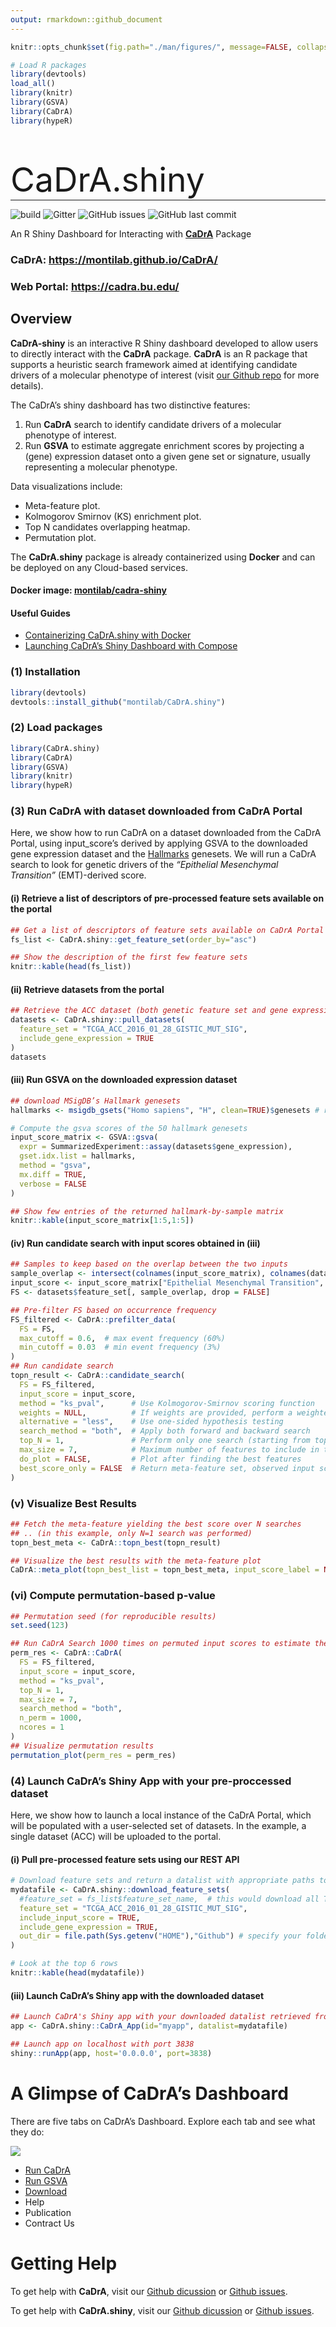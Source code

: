 ```yaml
---
output: rmarkdown::github_document
---
```


<!-- README.md is generated from README.Rmd. Please edit this file -->

```r
knitr::opts_chunk$set(fig.path="./man/figures/", message=FALSE, collapse=FALSE, comment="")

# Load R packages
library(devtools)
load_all()
library(knitr)
library(GSVA)
library(CaDrA)
library(hypeR)
```

<p style="font-size: 40pt; front-weight: bold; padding-bottom: 0px; margin-bottom: 0;">CaDrA.shiny</p>

<hr style="padding-top: 0; margin-top: 0;">

![build](https://github.com/montilab/cadra/workflows/rcmdcheck/badge.svg)
![Gitter](https://img.shields.io/gitter/room/montilab/cadra.shiny)
![GitHub issues](https://img.shields.io/github/issues/montilab/cadra.shiny)
![GitHub last commit](https://img.shields.io/github/last-commit/montilab/cadra.shiny)

An R Shiny Dashboard for Interacting with **[CaDrA](https://montilab.github.io/CaDrA/)** Package 

### **CaDrA: [https://montilab.github.io/CaDrA/](https://montilab.github.io/CaDrA/)**

### **Web Portal: [https://cadra.bu.edu/](https://cadra.bu.edu/)**

## Overview

**CaDrA-shiny** is an interactive R Shiny dashboard developed to allow users to directly interact with the **CaDrA** package. **CaDrA** is an R package that supports a heuristic search framework aimed at identifying candidate drivers of a molecular phenotype of interest (visit [our Github repo](https://github.com/montilab/CaDrA) for more details). 

The CaDrA's shiny dashboard has two distinctive features:

1. Run **CaDrA** search to identify candidate drivers of a molecular phenotype of interest.
2. Run **GSVA** to estimate aggregate enrichment scores by projecting a (gene) expression dataset onto a given gene set or signature, usually representing a molecular phenotype. 

Data visualizations include:

- Meta-feature plot. 
- Kolmogorov Smirnov (KS) enrichment plot.
- Top N candidates overlapping heatmap.
- Permutation plot.

The **CaDrA.shiny** package is already containerized using **Docker** and can be deployed on any Cloud-based services.

#### **Docker image: [montilab/cadra-shiny](https://hub.docker.com/r/montilab/cadra-shiny)**

####  Useful Guides

- <a href="articles/docker.html" target="_blank">Containerizing CaDrA.shiny with Docker</a>
- <a href="articles/docker-compose.html" target="_blank">Launching CaDrA's Shiny Dashboard with Compose</a>

### (1) Installation

```r
library(devtools)
devtools::install_github("montilab/CaDrA.shiny")
```

### (2) Load packages

```r
library(CaDrA.shiny)
library(CaDrA)
library(GSVA)
library(knitr)
library(hypeR)
```

### (3) Run CaDrA with dataset downloaded from CaDrA Portal

Here, we show how to run CaDrA on a dataset downloaded from the CaDrA Portal, using input_score's derived by applying GSVA to the downloaded gene expression dataset and the [Hallmarks](https://www.gsea-msigdb.org/gsea/msigdb/human/genesets.jsp?collection=H) genesets. We will run a CaDrA search to look for genetic drivers of the _"Epithelial Mesenchymal Transition"_ (EMT)-derived score.

#### (i) Retrieve a list of descriptors of pre-processed feature sets available on the portal

```r
## Get a list of descriptors of feature sets available on CaDrA Portal
fs_list <- CaDrA.shiny::get_feature_set(order_by="asc")
```

```r
## Show the description of the first few feature sets
knitr::kable(head(fs_list))
```

#### (ii) Retrieve datasets from the portal

```r
## Retrieve the ACC dataset (both genetic feature set and gene expression)
datasets <- CaDrA.shiny::pull_datasets(
  feature_set = "TCGA_ACC_2016_01_28_GISTIC_MUT_SIG",
  include_gene_expression = TRUE
)
datasets
```

#### (iii) Run GSVA on the downloaded expression dataset

```r
## download MSigDB’s Hallmark genesets
hallmarks <- msigdb_gsets("Homo sapiens", "H", clean=TRUE)$genesets # returns 50 genesets 

# Compute the gsva scores of the 50 hallmark genesets
input_score_matrix <- GSVA::gsva(
  expr = SummarizedExperiment::assay(datasets$gene_expression), 
  gset.idx.list = hallmarks,
  method = "gsva",
  mx.diff = TRUE,
  verbose = FALSE
)
```

```r
## Show few entries of the returned hallmark-by-sample matrix
knitr::kable(input_score_matrix[1:5,1:5])
```

#### (iv) Run candidate search with input scores obtained in (iii)

```r
## Samples to keep based on the overlap between the two inputs
sample_overlap <- intersect(colnames(input_score_matrix), colnames(datasets$feature_set))
input_score <- input_score_matrix["Epithelial Mesenchymal Transition", sample_overlap]
FS <- datasets$feature_set[, sample_overlap, drop = FALSE]

## Pre-filter FS based on occurrence frequency
FS_filtered <- CaDrA::prefilter_data(
  FS = FS,
  max_cutoff = 0.6,  # max event frequency (60%)
  min_cutoff = 0.03  # min event frequency (3%)
)  
## Run candidate search
topn_result <- CaDrA::candidate_search(
  FS = FS_filtered,
  input_score = input_score,
  method = "ks_pval",      # Use Kolmogorov-Smirnov scoring function 
  weights = NULL,          # If weights are provided, perform a weighted-KS (gsea-like) test
  alternative = "less",    # Use one-sided hypothesis testing
  search_method = "both",  # Apply both forward and backward search
  top_N = 1,               # Perform only one search (starting from top scoring feature)
  max_size = 7,            # Maximum number of features to include in the returned meta-feature
  do_plot = FALSE,         # Plot after finding the best features
  best_score_only = FALSE  # Return meta-feature set, observed input scores, and calculated best score
)
```

### (v) Visualize Best Results

```r
## Fetch the meta-feature yielding the best score over N searches
## .. (in this example, only N=1 search was performed)
topn_best_meta <- CaDrA::topn_best(topn_result)

## Visualize the best results with the meta-feature plot
CaDrA::meta_plot(topn_best_list = topn_best_meta, input_score_label = NULL)
```


### (vi) Compute permutation-based p-value
```r
## Permutation seed (for reproducible results)
set.seed(123)

## Run CaDrA Search 1000 times on permuted input scores to estimate the null
perm_res <- CaDrA::CaDrA(
  FS = FS_filtered, 
  input_score = input_score, 
  method = "ks_pval",
  top_N = 1,
  max_size = 7,
  search_method = "both",     
  n_perm = 1000,
  ncores = 1
)
## Visualize permutation results
permutation_plot(perm_res = perm_res)
```

### (4) Launch CaDrA's Shiny App with your pre-proccessed dataset

Here, we show how to launch a local instance of the CaDrA Portal, which will be populated with a user-selected set of datasets. In the example, a single dataset (ACC) will be uploaded to the portal.

#### (i) Pull pre-processed feature sets using our REST API

```r
# Download feature sets and return a datalist with appropriate paths to dataset
mydatafile <- CaDrA.shiny::download_feature_sets(
  #feature_set = fs_list$feature_set_name,  # this would download all TCGA datasets
  feature_set = "TCGA_ACC_2016_01_28_GISTIC_MUT_SIG",
  include_input_score = TRUE,
  include_gene_expression = TRUE,
  out_dir = file.path(Sys.getenv("HOME"),"Github") # specify your folder of choice here
)
```

```r
# Look at the top 6 rows
knitr::kable(head(mydatafile))
```

#### (iii) Launch CaDrA's Shiny app with the downloaded dataset

```r
## Launch CaDrA's Shiny app with your downloaded datalist retrieved from (ii)
app <- CaDrA.shiny::CaDrA_App(id="myapp", datalist=mydatafile)

## Launch app on localhost with port 3838
shiny::runApp(app, host='0.0.0.0', port=3838)
```

# A Glimpse of CaDrA's Dashboard

There are five tabs on CaDrA's Dashboard. Explore each tab and see what they do:

![](man/figures/tabs.png)

- <a href="articles/run-cadra-tab.html" target="_blank">Run CaDrA</a>
- <a href="articles/run-gsva-tab.html" target="_blank">Run GSVA</a>
- <a href="articles/api.html" target="_blank">Download</a>
- Help
- Publication
- Contract Us

# Getting Help

To get help with **CaDrA**, visit our [Github dicussion](https://github.com/montilab/CaDrA/discussions) or [Github issues](https://github.com/montilab/CaDrA/issues).

To get help with **CaDrA.shiny**, visit our [Github dicussion](https://github.com/montilab/CaDrA.shiny/discussions) or [Github issues](https://github.com/montilab/CaDrA.shiny/issues).


